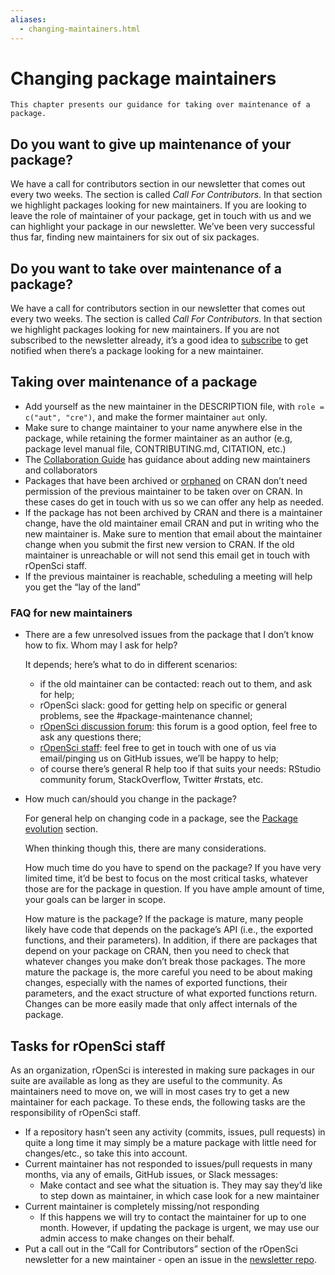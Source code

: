 ```yaml
---
aliases:
  - changing-maintainers.html
---
```


# Changing package maintainers {#changing-maintainers}

```block
This chapter presents our guidance for taking over maintenance of a package.
```

## Do you want to give up maintenance of your package?

We have a call for contributors section in our newsletter that comes out every two weeks. The section is called _Call For Contributors_. In that section we highlight packages looking for new maintainers. If you are looking to leave the role of maintainer of your package, get in touch with us and we can highlight your package in our newsletter. We've been very successful thus far, finding new maintainers for six out of six packages.

## Do you want to take over maintenance of a package?

We have a call for contributors section in our newsletter that comes out every two weeks. The section is called _Call For Contributors_. In that section we highlight packages looking for new maintainers. If you are not subscribed to the newsletter already, it's a good idea to [subscribe](https://news.ropensci.org/) to get notified when there's a package looking for a new maintainer.

## Taking over maintenance of a package

* Add yourself as the new maintainer in the DESCRIPTION file, with `role = c("aut", "cre")`, and make the former maintainer `aut` only.
* Make sure to change maintainer to your name anywhere else in the package, while retaining the former maintainer as an author (e.g, package level manual file, CONTRIBUTING.md, CITATION, etc.)
* The [Collaboration Guide](#collaboration) has guidance about adding new maintainers and collaborators
* Packages that have been archived or [orphaned][] on CRAN don’t need permission of the previous maintainer to be taken over on CRAN. In these cases do get in touch with us so we can offer any help as needed.
* If the package has not been archived by CRAN and there is a maintainer change, have the old maintainer email CRAN and put in writing who the new maintainer is. Make sure to mention that email about the maintainer change when you submit the first new version to CRAN. If the old maintainer is unreachable or will not send this email get in touch with rOpenSci staff.
* If the previous maintainer is reachable, scheduling a meeting will help you get the "lay of the land"

### FAQ for new maintainers

* There are a few unresolved issues from the package that I don’t know how to fix. Whom may I ask for help?

  It depends; here's what to do in different scenarios:

    - if the old maintainer can be contacted: reach out to them, and ask for help;
    - rOpenSci slack: good for getting help on specific or general problems, see the #package-maintenance channel;
    - [rOpenSci discussion forum](https://discuss.ropensci.org/c/package-development/29): this forum is a good option, feel free to ask any questions there;
    - [rOpenSci staff](https://ropensci.org/about/#team): feel free to get in touch with one of us via email/pinging us on GitHub issues, we'll be happy to help;
    - of course there's general R help too if that suits your needs: RStudio community forum, StackOverflow, Twitter #rstats, etc.

* How much can/should you change in the package?

  For general help on changing code in a package, see the [Package evolution](#evolution)
  section. 

  When thinking though this, there are many considerations.
  
  How much time do you have to spend on the package? If you have very limited time, it'd be best to focus on the most critical tasks, whatever those are for the package in question. If you have ample amount of time, your goals can be larger in scope.
  
  How mature is the package? If the package is mature, many people likely have code that depends on the package's API (i.e., the exported functions, and their parameters). In addition, if there are packages that depend on your package on CRAN, then you need to check that whatever changes you make don't break those packages. The more mature the package is, the more careful you need to be about making changes, especially with the names of exported functions, their parameters, and the exact structure of what exported functions return. Changes can be more easily made that only affect internals of the package.

## Tasks for rOpenSci staff

As an organization, rOpenSci is interested in making sure packages in our suite are available as long as they are useful to the community. As maintainers need to move on, we will in most cases try to get a new maintainer for each package. To these ends, the following tasks are the responsibility of rOpenSci staff.

* If a repository hasn’t seen any activity (commits, issues, pull requests) in quite a long time it may simply be a mature package with little need for changes/etc., so take this into account.
* Current maintainer has not responded to issues/pull requests in many months, via any of emails, GitHub issues, or Slack messages:
  * Make contact and see what the situation is. They may say they’d like to step down as maintainer, in which case look for a new maintainer
* Current maintainer is completely missing/not responding
  * If this happens we will try to contact the maintainer for up to one month. However, if updating the package is urgent, we may use our admin access to make changes on their behalf.
* Put a call out in the “Call for Contributors” section of the rOpenSci newsletter for a new maintainer - open an issue in the [newsletter repo](https://github.com/ropensci/monthly/).


[orphaned]: https://cran.r-project.org/src/contrib/Orphaned/README
